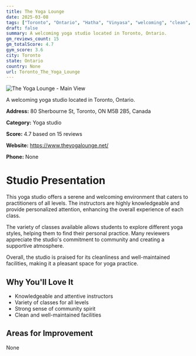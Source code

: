```yaml
---
title: The Yoga Lounge
date: 2025-03-08
tags: ["Toronto", "Ontario", "Hatha", "Vinyasa", "welcoming", "clean", "Toronto"]  
draft: false
summary: A welcoming yoga studio located in Toronto, Ontario.
gm_reviews_count: 15
gm_totalScore: 4.7
gym_score: 3.6
city: Toronto
state: Ontario
country: None
url: Toronto_The_Yoga_Lounge
---
```


<div className="aspect-[16/9] relative my-8">
  <img 
    src="https://streetviewpixels-pa.googleapis.com/v1/thumbnail?panoid=-hcbkdxCTpIgYOd-MaMOuw&cb_client=search.gws-prod.gps&w=408&h=240&yaw=181.9941&pitch=0&thumbfov=100"
    alt="The Yoga Lounge - Main View"
    className="object-cover absolute inset-0 w-full h-full rounded-lg"
  />
</div>

A welcoming yoga studio located in Toronto, Ontario.

**Address:** 80 Sherbourne St, Toronto, ON M5B 2B5, Canada

**Category:** Yoga studio

**Score:** 4.7 based on 15 reviews

**Website:** https://www.theyogalounge.net/

**Phone:** None

# Studio Presentation

This yoga studio offers a serene and welcoming environment that caters to practitioners of all levels. The instructors are highly knowledgeable and provide personalized attention, enhancing the overall experience of each class.

The variety of classes available allows students to explore different yoga styles, helping them to find their personal practice. Many reviewers appreciate the studio's commitment to community and creating a supportive atmosphere.

Overall, the studio is praised for its cleanliness and well-maintained facilities, making it a pleasant space for yoga practice.

## Why You'll Love It

- Knowledgeable and attentive instructors
- Variety of classes for all levels
- Strong sense of community spirit
- Clean and well-maintained facilities

## Areas for Improvement

None

<div className="grid grid-cols-1 xl:grid-cols-2 gap-4 my-8">

</div>